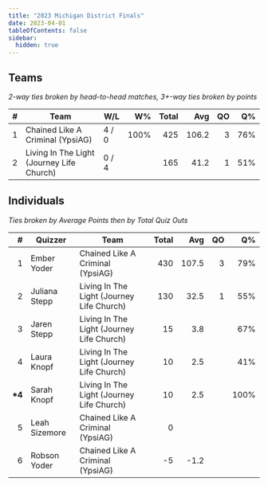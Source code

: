 ```yaml
---
title: "2023 Michigan District Finals"
date: 2023-04-01
tableOfContents: false
sidebar:
  hidden: true
---
```


## Teams

*2-way ties broken by head-to-head matches, 3+-way ties broken by points*

|    # | Team                                      | W/L   |   W% | Total |   Avg |   QO |   Q% |
| ---: | ----------------------------------------- | ----- | ---: | ----: | ----: | ---: | ---: |
|    1 | Chained Like A Criminal (YpsiAG)          | 4 / 0 | 100% |   425 | 106.2 |    3 |  76% |
|    2 | Living In The Light (Journey Life Church) | 0 / 4 |      |   165 |  41.2 |    1 |  51% |

## Individuals

*Ties broken by Average Points then by Total Quiz Outs*

|       # | Quizzer       | Team                                      | Total |   Avg |   QO |   Q% |
| ------: | ------------- | ----------------------------------------- | ----: | ----: | ---: | ---: |
|       1 | Ember Yoder   | Chained Like A Criminal (YpsiAG)          |   430 | 107.5 |    3 |  79% |
|       2 | Juliana Stepp | Living In The Light (Journey Life Church) |   130 |  32.5 |    1 |  55% |
|       3 | Jaren Stepp   | Living In The Light (Journey Life Church) |    15 |   3.8 |      |  67% |
|       4 | Laura Knopf   | Living In The Light (Journey Life Church) |    10 |   2.5 |      |  41% |
| **\*4** | Sarah Knopf   | Living In The Light (Journey Life Church) |    10 |   2.5 |      | 100% |
|       5 | Leah Sizemore | Chained Like A Criminal (YpsiAG)          |     0 |       |      |      |
|       6 | Robson Yoder  | Chained Like A Criminal (YpsiAG)          |    -5 |  -1.2 |      |      |
